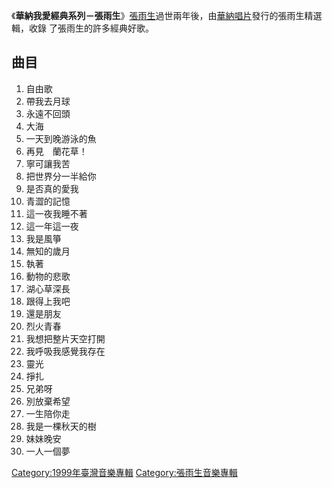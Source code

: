 {{Album infobox | <!-- See Wikipedia:WikiProject_Albums -->
|  Name        = 華納我愛經典系列－張雨生
|  Type        = [[精選輯|精選輯]]
|  Artist      = [[張雨生|張雨生]]
|  Cover       = NLoveClassic-cover.gif
|  Background  = 
|  Released    = 1999年6月
|  Genre       = [[華語流行音樂|華語流行音樂]]
|  Label       = [[華納唱片|華納唱片]]
|  Last album  = [[未來－原版創作紀念精選集|未來－原版創作紀念精選集]]<br/>（1998）
|  This album  = '''華納我愛經典系列－張雨生'''<br/>（1999）
}}

《'''華納我愛經典系列－張雨生'''》[[張雨生|張雨生]]過世兩年後，由[[華納唱片|華納唱片]]發行的張雨生精選輯，收錄
了張雨生的許多經典好歌。

== 曲目 ==

#自由歌    
#帶我去月球     
#永遠不回頭     
#大海
#一天到晚游泳的魚
#再見　蘭花草！
#寧可讓我苦
#把世界分一半給你
#是否真的愛我
#青澀的記憶
#這一夜我睡不著 
#這一年這一夜
#我是風箏
#無知的歲月
#執著
#動物的悲歌   
#湖心草深長     
#跟得上我吧     
#還是朋友
#烈火青春
#我想把整片天空打開
#我呼吸我感覺我存在
#靈光
#掙扎
#兄弟呀
#別放棄希望 
#一生陪你走
#我是一棵秋天的樹
#妹妹晚安
#一人一個夢

{{張雨生}}
{{專輯小作品}}

[[Category:1999年臺灣音樂專輯|Category:1999年臺灣音樂專輯]]
[[Category:張雨生音樂專輯|Category:張雨生音樂專輯]]